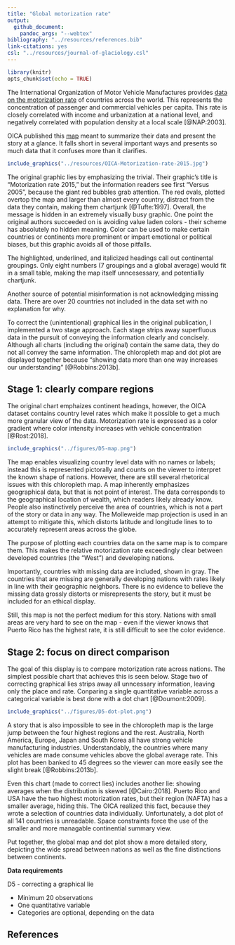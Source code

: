 ```yaml
---
title: "Global motorization rate"
output: 
  github_document: 
    pandoc_args: "--webtex"
bibliography: "../resources/references.bib"
link-citations: yes
csl: "../resources/journal-of-glaciology.csl"
---
```


```r
library(knitr)
opts_chunk$set(echo = TRUE)
```

The International Organization of Motor Vehicle Manufactures provides [data on the motorization rate](http://www.oica.net/wp-content/uploads//Total_in-use-All-Vehicles.xlsx) of countries across the world. This represents the concentration of passenger and commercial vehicles per capita. This rate is closely correlated with income and urbanization at a national level, and negatively correlated with population density at a local scale [@NAP:2003].

OICA published this [map](http://www.oica.net/category/vehicles-in-use/) meant to summarize their data and present the story at a glance. It falls short in several important ways and presents so much data that it confuses more than it clarifies.

```r
include_graphics("../resources/OICA-Motorization-rate-2015.jpg")    
```

The original graphic lies by emphasizing the trivial. Their graphic's title is "Motorization rate 2015," but the information readers see first "Versus 2005", because the giant red bubbles grab attention. The red ovals, plotted overtop the map and larger than almost every country, distract from the data they contain, making them chartjunk [@Tufte:1997]. Overall, the message is hidden in an extremely visually busy graphic. One point the original authors succeeded on is avoiding value laden colors - their scheme has absolutely no hidden meaning. Color can be used to make certain countries or continents more prominent or impart emotional or political biases, but this graphic avoids all of those pitfalls.

The highlighted, underlined, and italicized headings call out continental groupings. Only eight numbers (7 groupings and a global average) would fit in a small table, making the map itself unncesessary, and potentially chartjunk. 

Another source of potential misinformation is not acknowledging missing data. There are over 20 countries not included in the data set with no explanation for why.

To correct the (unintentional) graphical lies in the original publication, I implemented a two stage approach. Each stage strips away superfluous data in the pursuit of conveying the information clearly and concisely. Although all charts (including the original) contain the same data, they do not all convey the same information. The chloropleth map and dot plot are displayed together because "showing data more than one way increases our understanding" [@Robbins:2013b].

## Stage 1: clearly compare regions

The original chart emphaizes continent headings, however, the OICA dataset contains country level rates which make it possible to get a much more granular view of the data. Motorization rate is expressed as a color gradient where color intensity increases with vehicle concentration [@Rost:2018].

```r
include_graphics("../figures/D5-map.png")    
```

The map enables visualizing country level data with no names or labels; instead this is represented pictorally and counts on the viewer to interpret the known shape of nations. However, there are still several rhetorical issues with this chloropleth map. A map inherently emphasizes geographical data, but that is not point of interest. The data corresponds to the geographical location of wealth, which readers likely already know. People also instinctively perceive the area of countries, which is not a part of the story or data in any way. The Molleweide map projection is used in an attempt to mitigate this, which distorts latitude and longitude lines to to accurately represent areas across the globe.

The purpose of plotting each countries data on the same map is to compare them. This makes the relative motorization rate exceedingly clear between developed countries (the "West") and developing nations.

Importantly, countries with missing data are included, shown in gray. The countries that are missing are generally developing nations with rates likely in line with their geographic neighbors. There is no evidence to believe the missing data grossly distorts or misrepresents the story, but it must be included for an ethical display.

Still, this map is not the perfect medium for this story. Nations with small areas are very hard to see on the map - even if the viewer knows that Puerto Rico has the highest rate, it is still difficult to see the color evidence.

## Stage 2: focus on direct comparison

The goal of this display is to compare motorization rate across nations. The simplest possible chart that achieves this is seen below. Stage two of correcting graphical lies strips away all unncessary information, leaving only the place and rate. Conparing a single quantitative variable across a categorical variable is best done with a dot chart [@Doumont:2009].

```r
include_graphics("../figures/D5-dot-plot.png")    
```

A story that is also impossible to see in the chloropleth map is the large jump between the four highest regions and the rest. Australia, North America, Europe, Japan and South Korea all have strong vehicle manufacturing industries. Understandably, the countries where many vehicles are made consume vehicles above the global average rate. This plot has been banked to 45 degrees so the viewer can more easily see the slight break [@Robbins:2013b].

Even this chart (made to correct lies) includes another lie: showing averages when the distribution is skewed [@Cairo:2018]. Puerto Rico and USA have the two highest motorization rates, but their region (NAFTA) has a smaller average, hiding this. The OICA realized this fact, because they wrote a selection of countries data individually. Unfortunately, a dot plot of all 141 countries is unreadable. Space constraints force the use of the smaller and more managable continential summary view.

Put together, the global map and dot plot show a more detailed story, depicting the wide spread between nations as well as the fine distinctions between continents. 


**Data requirements**

D5 - correcting a graphical lie

- Minimum 20 observations
- One quantitative variable
- Categories are optional, depending on the data

## References
